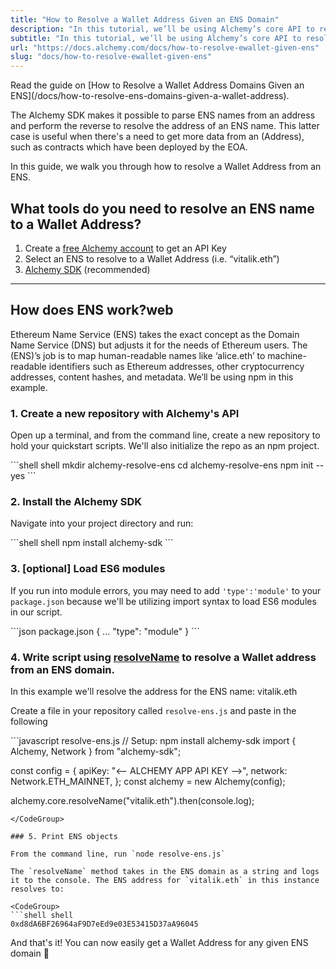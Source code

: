 ```yaml
---
title: "How to Resolve a Wallet Address Given an ENS Domain"
description: "In this tutorial, we’ll be using Alchemy’s core API to resolve a user's address from an ENS Domain Name owned by the user."
subtitle: "In this tutorial, we’ll be using Alchemy’s core API to resolve a user's address from an ENS Domain Name owned by the user."
url: "https://docs.alchemy.com/docs/how-to-resolve-ewallet-given-ens"
slug: "docs/how-to-resolve-ewallet-given-ens"
---
```


<Info>
  Read the guide on [How to Resolve a Wallet Address Domains Given an ENS](/docs/how-to-resolve-ens-domains-given-a-wallet-address).
</Info>

The Alchemy SDK makes it possible to parse ENS names from an address and perform the reverse to resolve the address of an ENS name. This latter case is useful when there's a need to get more data from an (Address), such as contracts which have been deployed by the EOA.

In this guide, we walk you through how to resolve a Wallet Address from an ENS.

## What tools do you need to resolve an ENS name to a Wallet Address?

1. Create a [free Alchemy account](https://alchemy.com/?a=eb01f405c5) to get an API Key
2. Select an ENS to resolve to a Wallet Address (i.e. “vitalik.eth”)
3. [Alchemy SDK](/reference/alchemy-sdk-quickstart) (recommended)

***

## How does ENS work?web

Ethereum Name Service (ENS) takes the exact concept as the Domain Name Service (DNS) but adjusts it for the needs of Ethereum users. The (ENS)’s job is to map human-readable names like ‘alice.eth’ to machine-readable identifiers such as Ethereum addresses, other cryptocurrency addresses, content hashes, and metadata. We’ll be using npm in this example.

### 1. Create a new repository with Alchemy's API

Open up a terminal, and from the command line, create a new repository to hold your quickstart scripts. We'll also initialize the repo as an npm project.

<CodeGroup>
  ```shell shell
  mkdir alchemy-resolve-ens
  cd alchemy-resolve-ens
  npm init --yes
  ```
</CodeGroup>

### 2. Install the Alchemy SDK

Navigate into your project directory and run:

<CodeGroup>
  ```shell shell
  npm install alchemy-sdk
  ```
</CodeGroup>

### 3. \[optional] Load ES6 modules

If you run into module errors, you may need to add `'type':'module'` to your `package.json` because we'll be utilizing import syntax to load ES6 modules in our script.

<CodeGroup>
  ```json package.json
  {
  ...
  "type": "module"
  }
  ```
</CodeGroup>

### 4. Write script using [resolveName](https://github.com/alchemyplatform/alchemy-sdk-js/blob/main/docs-md/classes/CoreNamespace.md#resolvename) to resolve a Wallet address from an ENS domain.

In this example we'll resolve the address for the ENS name: vitalik.eth

Create a file in your repository called `resolve-ens.js` and paste in the following

<CodeGroup>
  ```javascript resolve-ens.js
  // Setup: npm install alchemy-sdk
  import { Alchemy, Network } from "alchemy-sdk";

  const config = {
    apiKey: "<-- ALCHEMY APP API KEY -->",
    network: Network.ETH_MAINNET,
  };
  const alchemy = new Alchemy(config);

  alchemy.core.resolveName("vitalik.eth").then(console.log);
  ```
</CodeGroup>

### 5. Print ENS objects

From the command line, run `node resolve-ens.js`

The `resolveName` method takes in the ENS domain as a string and logs it to the console. The ENS address for `vitalik.eth` in this instance resolves to:

<CodeGroup>
  ```shell shell
  0xd8dA6BF26964aF9D7eEd9e03E53415D37aA96045
  ```
</CodeGroup>

And that's it! You can now easily get a Wallet Address for any given ENS domain 🎉
